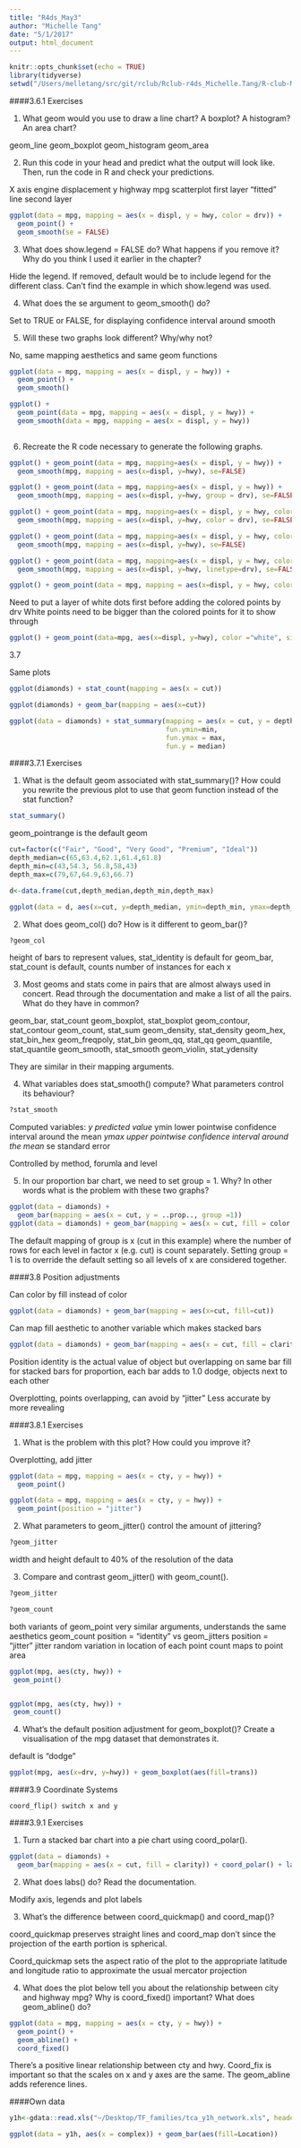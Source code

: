 ```yaml
---
title: "R4ds_May3"
author: "Michelle Tang"
date: "5/1/2017"
output: html_document
---
```


```r
knitr::opts_chunk$set(echo = TRUE)
library(tidyverse)
setwd("/Users/melletang/src/git/rclub/Rclub-r4ds_Michelle.Tang/R-club-May-03/")
```


####3.6.1 Exercises

1. What geom would you use to draw a line chart? A boxplot? A histogram? An area chart?

geom_line
geom_boxplot
geom_histogram
geom_area

2. Run this code in your head and predict what the output will look like. Then, run the code in R and check your predictions.

X axis engine displacement
y highway mpg
scatterplot first layer
"fitted" line second layer

```r
ggplot(data = mpg, mapping = aes(x = displ, y = hwy, color = drv)) + 
  geom_point() + 
  geom_smooth(se = FALSE)
```


3. What does show.legend = FALSE do? What happens if you remove it?
Why do you think I used it earlier in the chapter?

Hide the legend. If removed, default would be to include legend for the different class.
Can't find the example in which show.legend was used.

4. What does the se argument to geom_smooth() do?

Set to TRUE or FALSE, for displaying confidence interval around smooth

5. Will these two graphs look different? Why/why not?

No, same mapping aesthetics and same geom functions

```r
ggplot(data = mpg, mapping = aes(x = displ, y = hwy)) + 
  geom_point() + 
  geom_smooth()
```

```r
ggplot() + 
  geom_point(data = mpg, mapping = aes(x = displ, y = hwy)) + 
  geom_smooth(data = mpg, mapping = aes(x = displ, y = hwy))
  
```


6. Recreate the R code necessary to generate the following graphs.

```r
ggplot() + geom_point(data = mpg, mapping=aes(x = displ, y = hwy)) +
  geom_smooth(mpg, mapping = aes(x=displ, y=hwy), se=FALSE)
```

```r
ggplot() + geom_point(data = mpg, mapping=aes(x = displ, y = hwy)) +
  geom_smooth(mpg, mapping = aes(x=displ, y=hwy, group = drv), se=FALSE)
```

```r
ggplot() + geom_point(data = mpg, mapping=aes(x = displ, y = hwy, color = drv)) +
  geom_smooth(mpg, mapping = aes(x=displ, y=hwy, color = drv), se=FALSE)
```

```r
ggplot() + geom_point(data = mpg, mapping=aes(x = displ, y = hwy, color=drv)) +
  geom_smooth(mpg, mapping = aes(x=displ, y=hwy), se=FALSE)
```

```r
ggplot() + geom_point(data = mpg, mapping=aes(x = displ, y = hwy, color=drv)) +
  geom_smooth(mpg, mapping = aes(x=displ, y=hwy, linetype=drv), se=FALSE)
```

```r
ggplot() + geom_point(data = mpg, mapping = aes(x=displ, y = hwy, color=drv)) + geom_point(color="white", pch = 21, size = 5)
```


Need to put a layer of white dots first before adding the colored points by drv
White points need to be bigger than the colored points for it to show through

```r
ggplot() + geom_point(data=mpg, aes(x=displ, y=hwy), color ="white", size = 3) + geom_point(data = mpg, aes(x=displ, y = hwy, color=drv))
```

3.7

Same plots

```r
ggplot(diamonds) + stat_count(mapping = aes(x = cut))
```

```r
ggplot(diamonds) + geom_bar(mapping = aes(x=cut))
```



```r
ggplot(data = diamonds) + stat_summary(mapping = aes(x = cut, y = depth),
                                       fun.ymin=min,
                                       fun.ymax = max,
                                       fun.y = median)
```


####3.7.1 Exercises

1. What is the default geom associated with stat_summary()? How could you rewrite the previous plot to use that geom function instead of the stat function?

```r
stat_summary()
```

geom_pointrange is the default geom

```r
cut=factor(c("Fair", "Good", "Very Good", "Premium", "Ideal"))
depth_median=c(65,63.4,62.1,61.4,61.8)
depth_min=c(43,54.3, 56.8,58,43)
depth_max=c(79,67,64.9,63,66.7)

d<-data.frame(cut,depth_median,depth_min,depth_max)

ggplot(data = d, aes(x=cut, y=depth_median, ymin=depth_min, ymax=depth_max)) + geom_pointrange() + scale_x_discrete(limits=c("Fair","Good","Very Good","Premium","Ideal")) + labs(y="Depth")
```

2. What does geom_col() do? How is it different to geom_bar()?

```r
?geom_col
```
height of bars to represent values, stat_identity is default
for geom_bar, stat_count is default, counts number of instances for each x

3. Most geoms and stats come in pairs that are almost always used in concert. Read through the documentation and make a list of all the pairs. What do they have in common?

geom_bar, stat_count
geom_boxplot, stat_boxplot
geom_contour, stat_contour
geom_count, stat_sum
geom_density, stat_density
geom_hex, stat_bin_hex
geom_freqpoly, stat_bin
geom_qq, stat_qq
geom_quantile, stat_quantile
geom_smooth, stat_smooth
geom_violin, stat_ydensity

They are similar in their mapping arguments.

4. What variables does stat_smooth() compute? What parameters control its behaviour?

```r
?stat_smooth
```

Computed variables: 
*y predicted value
*ymin lower pointwise confidence interval around the mean
*ymax upper pointwise confidence interval around the mean
*se standard error

Controlled by method, forumla and level

5. In our proportion bar chart, we need to set group = 1. Why? In other words what is the problem with these two graphs?

```r
ggplot(data = diamonds) + 
  geom_bar(mapping = aes(x = cut, y = ..prop.., group =1))
ggplot(data = diamonds) + geom_bar(mapping = aes(x = cut, fill = color, y = ..prop..))
```

The default mapping of group is x (cut in this example) where the number of rows for each level in factor x (e.g. cut) is count separately. Setting group = 1 is to override the default setting so all levels of x are considered together.

####3.8 Position adjustments

Can color by fill instead of color

```r
ggplot(data = diamonds) + geom_bar(mapping = aes(x=cut, fill=cut))
```

Can map fill aesthetic to another variable which makes stacked bars

```r
ggplot(data = diamonds) + geom_bar(mapping = aes(x = cut, fill = clarity))
```

Position
identity is the actual value of object but overlapping on same bar
fill for stacked bars for proportion, each bar adds to 1.0
dodge, objects next to each other

Overplotting, points overlapping, can avoid by "jitter"
Less accurate by more revealing

####3.8.1 Exercises

1. What is the problem with this plot? How could you improve it?

Overplotting, add jitter

```r
ggplot(data = mpg, mapping = aes(x = cty, y = hwy)) + 
  geom_point()
```

```r
ggplot(data = mpg, mapping = aes(x = cty, y = hwy)) + 
  geom_point(position = "jitter")
```


2. What parameters to geom_jitter() control the amount of jittering?

 ```r
?geom_jitter
```
width and height
default to 40% of the resolution of the data

3. Compare and contrast geom_jitter() with geom_count().

```r
?geom_jitter

?geom_count
```

both variants of geom_point
very similar arguments, understands the same aesthetics
geom_count position = "identity" vs geom_jitters position = "jitter"
jitter random variation in location of each point
count maps to point area

```r
ggplot(mpg, aes(cty, hwy)) +
 geom_point()


ggplot(mpg, aes(cty, hwy)) +
 geom_count()
```


4. What’s the default position adjustment for geom_boxplot()? Create a visualisation of the mpg dataset that demonstrates it.

default is "dodge"

```r
ggplot(mpg, aes(x=drv, y=hwy)) + geom_boxplot(aes(fill=trans))
```

####3.9 Coordinate Systems

`coord_flip() switch x and y`

####3.9.1 Exercises

1. Turn a stacked bar chart into a pie chart using coord_polar().

```r
ggplot(data = diamonds) + 
  geom_bar(mapping = aes(x = cut, fill = clarity)) + coord_polar() + labs(x=NULL, y=NULL)
```

2. What does labs() do? Read the documentation.

Modify axis, legends and plot labels

3. What’s the difference between coord_quickmap() and coord_map()?

coord_quickmap preserves straight lines and coord_map don't since the projection of the earth portion is spherical.

Coord_quickmap sets the aspect ratio of the plot to the appropriate latitude and longitude ratio to approximate the usual mercator projection

4. What does the plot below tell you about the relationship between city and highway mpg? Why is coord_fixed() important? What does geom_abline() do?

```r
ggplot(data = mpg, mapping = aes(x = cty, y = hwy)) +
  geom_point() + 
  geom_abline() +
  coord_fixed()
```

There's a positive linear relationship between cty and hwy. Coord_fix is important so that the scales on x and y axes are the same. The geom_abline adds reference lines. 

####Own data

```r
y1h<-gdata::read.xls("~/Desktop/TF_families/tca_y1h_network.xls", header = T)

ggplot(data = y1h, aes(x = complex)) + geom_bar(aes(fill=Location))
```

